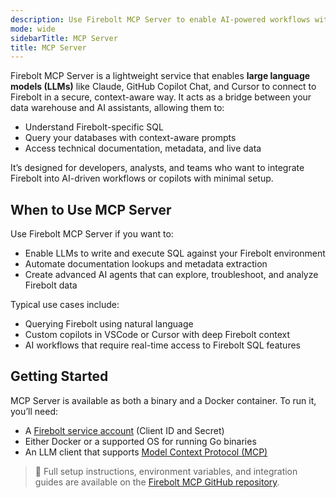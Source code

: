 ```yaml
---
description: Use Firebolt MCP Server to enable AI-powered workflows with LLMs.
mode: wide
sidebarTitle: MCP Server
title: MCP Server
---
```



Firebolt MCP Server is a lightweight service that enables **large language models (LLMs)** like Claude, GitHub Copilot Chat, and Cursor to connect to Firebolt in a secure, context-aware way. It acts as a bridge between your data warehouse and AI assistants, allowing them to:

- Understand Firebolt-specific SQL
- Query your databases with context-aware prompts
- Access technical documentation, metadata, and live data

It’s designed for developers, analysts, and teams who want to integrate Firebolt into AI-driven workflows or copilots with minimal setup.

## When to Use MCP Server

Use Firebolt MCP Server if you want to:

- Enable LLMs to write and execute SQL against your Firebolt environment
- Automate documentation lookups and metadata extraction
- Create advanced AI agents that can explore, troubleshoot, and analyze Firebolt data

Typical use cases include:

- Querying Firebolt using natural language
- Custom copilots in VSCode or Cursor with deep Firebolt context
- AI workflows that require real-time access to Firebolt SQL features

## Getting Started

MCP Server is available as both a binary and a Docker container. To run it, you’ll need:

- A [Firebolt service account](/Guides/managing-your-organization/service-accounts) (Client ID and Secret)
- Either Docker or a supported OS for running Go binaries
- An LLM client that supports [Model Context Protocol (MCP)](https://modelcontextprotocol.io)

> 📘 Full setup instructions, environment variables, and integration guides are available on the [Firebolt MCP GitHub repository](https://github.com/firebolt-db/mcp-server).

